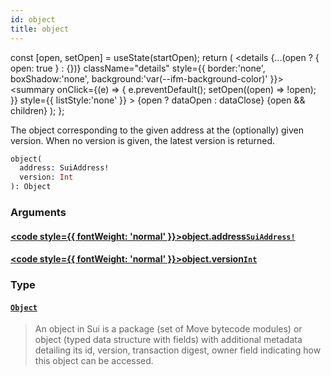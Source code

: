 ```yaml
---
id: object
title: object
---
```









  const [open, setOpen] = useState(startOpen);
  return (
    <details {...(open ? { open: true } : {})} className="details" style={{ border:'none', boxShadow:'none', background:'var(--ifm-background-color)' }}>
      <summary
        onClick={(e) => {
          e.preventDefault();
          setOpen((open) => !open);
        }}
        style={{ listStyle:'none' }}
      >
      {open ? dataOpen : dataClose}
      </summary>
      {open && children}
    </details>
  );
};








The object corresponding to the given address at the (optionally) given version.
When no version is given, the latest version is returned.


```graphql
object(
  address: SuiAddress!
  version: Int
): Object
```




### Arguments

#### [<code style={{ fontWeight: 'normal' }}>object.<b>address</b></code>](#)<Bullet />[`SuiAddress!`](/references/sui-api/sui-graphql/reference/scalars/sui-address) <Badge class="badge badge--secondary" text="non-null"/> <Badge class="badge badge--secondary" text="scalar"/> 
> 
> 
> 
> 

#### [<code style={{ fontWeight: 'normal' }}>object.<b>version</b></code>](#)<Bullet />[`Int`](/references/sui-api/sui-graphql/reference/scalars/int) <Badge class="badge badge--secondary" text="scalar"/> 
> 
> 
> 
> 

### Type

#### [`Object`](/references/sui-api/sui-graphql/reference/objects/object) <Badge class="badge badge--secondary" text="object"/> 
> 
> 
> An object in Sui is a package (set of Move bytecode modules) or object (typed data structure
> with fields) with additional metadata detailing its id, version, transaction digest, owner
> field indicating how this object can be accessed.
> 



